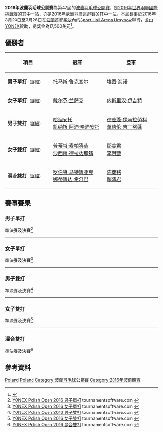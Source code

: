{{noteTA|G1=Badminton}}
{{infobox badminton event
|name           = 2016年波蘭羽毛球公開賽
|image          = 
|size           = 
|caption        =
|dates          = 2016年3月23日－3月26日
|number_edition = 第42屆
|level          = 4A
|prize_money    = 1.75萬美元
|location       = {{POL}}[[华沙|华沙]]
|venue          = [[Sport_Hall_Arena_Ursynow|Sport Hall Arena Ursynow]]
|previous       = 2015年波蘭羽毛球公開賽 
|next           = 2017年波蘭羽毛球公開賽
}}
'''2016年波蘭羽毛球公開賽'''為第42屆的[[波蘭羽毛球公開賽|波蘭羽毛球公開賽]]，是[[2016年世界羽聯國際挑戰賽|2016年世界羽聯國際挑戰賽]]的其中一站，亦是[[2016年歐洲羽聯巡迴賽|2016年歐洲羽聯巡迴賽]]的其中一站。本屆賽事於2016年3月23日至3月26日在[[波蘭|波蘭]]首都[[华沙|华沙]]內的[[Sport_Hall_Arena_Ursynow|Sport Hall Arena Ursynow]]舉行，並由[[YONEX|YONEX]]贊助，總獎金為17,500美元<ref>{{cite web|title=YONEX Polish Open 2016|url=http://www.bwfbadminton.org/tournamentcalendar_event.aspx?id=26635|publisher=BWF|accessdate=2016-03-31|archive-date=2016-04-04|archive-url=https://web.archive.org/web/20160404130353/http://bwfbadminton.org/tournamentcalendar_event.aspx?id=26635|dead-url=no}}{{en}}</ref>。

== 優勝者 ==
{| class=wikitable style="font-size:small"
!width="200"|項目
!width="250"|冠軍
!width="250"|亞軍
|-
|'''男子單打'''<small>（[[#男子單打|詳細]]）</small>
|{{flagicon|FRA}} [[托马斯·鲁克塞尔|托马斯·鲁克塞尔]]
|{{flagicon|FIN}} [[埃图·海诺|埃图·海诺]]
|-
|'''女子單打'''<small>（[[#女子單打|詳細]]）</small>
|{{flagicon|FRA}} [[戴尔芬·兰萨克|戴尔芬·兰萨克]]
|{{flagicon|TUR}} [[内斯里汉·伊吉特|内斯里汉·伊吉特]]
|-
|'''男子雙打'''<small>（[[#男子雙打|詳細]]）</small>
|{{flagicon|INA}} [[哈迪安托|哈迪安托]]<br/>{{flagicon|INA}} [[凯纳斯·阿迪·哈迪安托|凯纳斯·阿迪·哈迪安托]]
|{{flagicon|THA}} [[德差蓬·保乌拉努科|德差蓬·保乌拉努科]]<br/>{{flagicon|THA}} [[革德伦·吉丁努蓬|革德伦·吉丁努蓬]]
|-
|'''女子雙打'''<small>（[[#女子雙打|詳細]]）</small>
|{{flagicon|THA}} [[普蒂塔·素帕猜恭|普蒂塔·素帕猜恭]]<br/>{{flagicon|THA}} [[沙西丽·德拉达那猜|沙西丽·德拉达那猜]]
|{{flagicon|MAS}} [[鄒美君|鄒美君]]<br/>{{flagicon|MAS}} [[李明艷|李明艷]]
|-
|'''混合雙打'''<small>（[[#混合雙打|詳細]]）</small>
|{{flagicon|POL}} [[罗伯特·马特斯亚克|罗伯特·马特斯亚克]]<br/>{{flagicon|POL}} [[娜蒂斯达·希尔巴|娜蒂斯达·希尔巴]]
|{{flagicon|MAS}} [[陈健铭|陈健铭]]<br/>{{flagicon|MAS}} [[賴沛君|賴沛君]]
|}

== 賽事賽果 ==
=== 男子單打 ===
;準決賽及決賽<ref name="MS">[http://bwf.tournamentsoftware.com/sport/draw.aspx?id=0D9E4775-6B43-414F-B1BD-4DCA35C68A33&draw=2 YONEX Polish Open 2016 男子單打] tournamentsoftware.com {{en}}</ref>
{{4TeamBracket-Tennis3-v2
| team-width=200
| RD1-seed1=
| RD1-team1='''{{flagicon|FIN}} [[埃图·海诺|埃图·海诺]]
| RD1-score1-1='''21
| RD1-score1-2=15
| RD1-score1-3='''21
| RD1-seed2=Q
| RD1-team2={{flagicon|JPN}} [[下農走|下農走]]
| RD1-score2-1=19
| RD1-score2-2='''21
| RD1-score2-3=17

| RD1-seed3=Q
| RD1-team3={{flagicon|JPN}} [[常山幹太|常山幹太]]
| RD1-score3-1=19
| RD1-score3-2='''21
| RD1-score3-3=18
| RD1-seed4=6
| RD1-team4='''{{flagicon|FRA}} [[托马斯·鲁克塞尔|托马斯·鲁克塞尔]]
| RD1-score4-1='''21
| RD1-score4-2=13
| RD1-score4-3='''21

| RD2-seed1=
| RD2-team1={{flagicon|FIN}} [[埃图·海诺|埃图·海诺]]
| RD2-score1-1=11
| RD2-score1-2=16
| RD2-score1-3=
| RD2-seed2=6
| RD2-team2='''{{flagicon|FRA}} [[托马斯·鲁克塞尔|托马斯·鲁克塞尔]]
| RD2-score2-1='''21
| RD2-score2-2='''21
| RD2-score2-3=
}}
----

=== 女子單打 ===
;準決賽及決賽<ref name="WS">[http://bwf.tournamentsoftware.com/sport/draw.aspx?id=0D9E4775-6B43-414F-B1BD-4DCA35C68A33&draw=4 YONEX Polish Open 2016 女子單打] tournamentsoftware.com {{en}}</ref>
{{4TeamBracket-Tennis3-v2
| team-width=200
| RD1-seed1=1
| RD1-team1='''{{flagicon|TUR}} [[内斯里汉·伊吉特|内斯里汉·伊吉特]]
| RD1-score1-1='''21
| RD1-score1-2='''21
| RD1-score1-3=
| RD1-seed2=Q
| RD1-team2={{flagicon|MAS}} [[翁丽莲|翁丽莲]]
| RD1-score2-1=14
| RD1-score2-2=10
| RD1-score2-3=

| RD1-seed3=
| RD1-team3='''{{flagicon|FRA}} [[戴尔芬·兰萨克|戴尔芬·兰萨克]]
| RD1-score3-1='''21
| RD1-score3-2='''21
| RD1-score3-3=
| RD1-seed4=2
| RD1-team4={{flagicon|GER}} [[奥尔佳·科农|奥尔佳·科农]]
| RD1-score4-1=18
| RD1-score4-2=16
| RD1-score4-3=

| RD2-seed1=
| RD2-team1={{flagicon|TUR}} [[内斯里汉·伊吉特|内斯里汉·伊吉特]]
| RD2-score1-1=19
| RD2-score1-2=11
| RD2-score1-3=
| RD2-seed2=
| RD2-team2='''{{flagicon|FRA}} [[戴尔芬·兰萨克|戴尔芬·兰萨克]]
| RD2-score2-1='''21
| RD2-score2-2='''21
| RD2-score2-3=
}}
----

=== 男子雙打 ===
;準決賽及決賽<ref name="MD">[http://bwf.tournamentsoftware.com/sport/draw.aspx?id=0D9E4775-6B43-414F-B1BD-4DCA35C68A33&draw=6 YONEX Polish Open 2016 男子雙打] tournamentsoftware.com {{en}}</ref>
{{4TeamBracket-Tennis3-v2
| team-width=200
| RD1-seed1=PFQ
| RD1-team1={{flagicon|JPN}} [[權藤公平|權藤公平]]<br/> {{flagicon|JPN}} [[渡邊達哉|渡邊達哉]]
| RD1-score1-1=12
| RD1-score1-2=15
| RD1-score1-3=
| RD1-seed2=
| RD1-team2='''{{flagicon|INA}} [[哈迪安托|哈迪安托]]<br/> {{flagicon|INA}} [[凯纳斯·阿迪·哈迪安托|凯纳斯·阿迪·哈迪安托]]
| RD1-score2-1='''21
| RD1-score2-2='''21
| RD1-score2-3=

| RD1-seed3=3
| RD1-team3='''{{flagicon|THA}} [[德差蓬·保乌拉努科|德差蓬·保乌拉努科]]<br/> {{flagicon|THA}} [[革德伦·吉丁努蓬|革德伦·吉丁努蓬]]
| RD1-score3-1='''21
| RD1-score3-2='''21
| RD1-score3-3=
| RD1-seed4=2
| RD1-team4={{flagicon|POL}} [[亚当·克瓦林纳|亚当·克瓦林纳]]<br/> {{flagicon|POL}} [[普热梅斯瓦夫·瓦查|普热梅斯瓦夫·瓦查]]
| RD1-score4-1=14
| RD1-score4-2=18
| RD1-score4-3=

| RD2-seed1=
| RD2-team1='''{{flagicon|INA}} [[哈迪安托|哈迪安托]]<br/> {{flagicon|INA}} [[凯纳斯·阿迪·哈迪安托|凯纳斯·阿迪·哈迪安托]]
| RD2-score1-1='''21
| RD2-score1-2=18
| RD2-score1-3='''21
| RD2-seed2=3
| RD2-team2={{flagicon|THA}} [[德差蓬·保乌拉努科|德差蓬·保乌拉努科]]<br/> {{flagicon|THA}} [[革德伦·吉丁努蓬|革德伦·吉丁努蓬]]
| RD2-score2-1=5
| RD2-score2-2='''21
| RD2-score2-3=15
}}
----

=== 女子雙打 ===
;準決賽及決賽<ref name="WD">[http://bwf.tournamentsoftware.com/sport/draw.aspx?id=0D9E4775-6B43-414F-B1BD-4DCA35C68A33&draw=8 YONEX Polish Open 2016 女子雙打] tournamentsoftware.com {{en}}</ref>
{{4TeamBracket-Tennis3-v2
| team-width=200
| RD1-seed1=1
| RD1-team1='''{{flagicon|THA}} [[普蒂塔·素帕猜恭|普蒂塔·素帕猜恭]]<br/> {{flagicon|THA}} [[沙西丽·德拉达那猜|沙西丽·德拉达那猜]]
| RD1-score1-1='''21
| RD1-score1-2='''21
| RD1-score1-3=
| RD1-seed2=
| RD1-team2={{nowrap|{{flagicon|RUS}} [[安娜斯塔西亚·切尔维亚科娃|安娜斯塔西亚·切尔维亚科娃]]<br/> {{flagicon|RUS}} [[奥尔佳·莫罗佐娃|奥尔佳·莫罗佐娃]]}}
| RD1-score2-1=8
| RD1-score2-2=5
| RD1-score2-3=

| RD1-seed3=
| RD1-team3={{flagicon|INA}} [[塔尼亚·奥克塔维亚尼·库苏马|塔尼亚·奥克塔维亚尼·库苏马]]<br/> {{flagicon|INA}} [[瓦尼亚·阿里安蒂·苏科措|瓦尼亚·阿里安蒂·苏科措]]
| RD1-score3-1=16
| RD1-score3-2=13
| RD1-score3-3=
| RD1-seed4=
| RD1-team4='''{{flagicon|MAS}} [[鄒美君|鄒美君]]<br/> {{flagicon|MAS}} [[李明艷|李明艷]]
| RD1-score4-1='''21
| RD1-score4-2='''21
| RD1-score4-3=

| RD2-seed1=1
| RD2-team1='''{{flagicon|THA}} [[普蒂塔·素帕猜恭|普蒂塔·素帕猜恭]]<br/> {{flagicon|THA}} [[沙西丽·德拉达那猜|沙西丽·德拉达那猜]]
| RD2-score1-1='''21
| RD2-score1-2='''21
| RD2-score1-3=
| RD2-seed2=
| RD2-team2={{flagicon|MAS}} [[鄒美君|鄒美君]]<br/> {{flagicon|MAS}} [[李明艷|李明艷]]
| RD2-score2-1=7
| RD2-score2-2=17
| RD2-score2-3=
}}
----

=== 混合雙打 ===
;準決賽及決賽<ref name="XD">[http://bwf.tournamentsoftware.com/sport/draw.aspx?id=0D9E4775-6B43-414F-B1BD-4DCA35C68A33&draw=10 YONEX Polish Open 2016 混合雙打] tournamentsoftware.com {{en}}</ref>
{{4TeamBracket-Tennis3-v2
| team-width=200
| RD1-seed1=1
| RD1-team1='''{{flagicon|POL}} [[罗伯特·马特斯亚克|罗伯特·马特斯亚克]]<br/> {{flagicon|POL}} [[娜蒂斯达·希尔巴|娜蒂斯达·希尔巴]]
| RD1-score1-1='''21
| RD1-score1-2='''21
| RD1-score1-3=
| RD1-seed2=
| RD1-team2={{flagicon|GER}} [[彼得·卡斯巴尔|彼得·卡斯巴尔]]<br/> {{flagicon|GER}} [[弗朗兹斯卡·福尔克曼|弗朗兹斯卡·福尔克曼]]
| RD1-score2-1=10
| RD1-score2-2=12
| RD1-score2-3=

| RD1-seed3=
| RD1-team3={{flagicon|IND}} [[萨维克赛拉吉·兰基雷迪|萨维克赛拉吉·兰基雷迪]]<br/> {{flagicon|IND}} [[玛内沙·库卡帕利|玛内沙·库卡帕利]]
| RD1-score3-1=16
| RD1-score3-2=14
| RD1-score3-3=
| RD1-seed4=
| RD1-team4='''{{flagicon|MAS}} [[陈健铭|陈健铭]]<br/> {{flagicon|MAS}} [[賴沛君|賴沛君]]
| RD1-score4-1='''21
| RD1-score4-2='''21
| RD1-score4-3=

| RD2-seed1=1
| RD2-team1='''{{flagicon|POL}} [[罗伯特·马特斯亚克|罗伯特·马特斯亚克]]<br/> {{flagicon|POL}} [[娜蒂斯达·希尔巴|娜蒂斯达·希尔巴]]
| RD2-score1-1='''21
| RD2-score1-2='''21
| RD2-score1-3=
| RD2-seed2=
| RD2-team2={{flagicon|MAS}} [[陈健铭|陈健铭]]<br/> {{flagicon|MAS}} [[賴沛君|賴沛君]]
| RD2-score2-1=18
| RD2-score2-2=14
| RD2-score2-3=
}}

== 參考資料 ==
{{Reflist}}

[[Category:2016年世界羽聯國際挑戰賽|Poland]]
[[Category:2016年歐洲羽聯巡迴賽|Poland]]
[[Category:波蘭羽毛球公開賽|Category:波蘭羽毛球公開賽]]
[[Category:2016年波蘭體育|Category:2016年波蘭體育]]